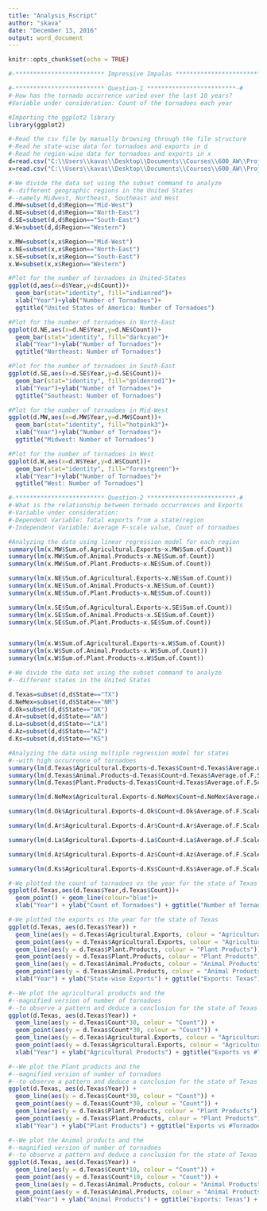 ```yaml
---
title: "Analysis_Rscript"
author: "skava"
date: "December 13, 2016"
output: word_document
---
```


```r
knitr::opts_chunk$set(echo = TRUE)
```

```r
#-************************* Impressive Impalas *************************-#

#-************************* Question-1 *************************-#
#-How has the tornado occurrence varied over the last 10 years?
#Variable under consideration: Count of the tornadoes each year

#Importing the ggplot2 library
library(ggplot2)

#-Read the csv file by manually browsing through the file structure
#-Read he state-wise data for tornadoes and exports in d
#-Read he region-wise data for tornadoes and exports in x
d=read.csv("C:\\Users\\kavas\\Desktop\\Documents\\Courses\\600_AW\\Project\\Rplot\\Tor_Exp_StateWise_RPlot.csv")
x=read.csv("C:\\Users\\kavas\\Desktop\\Documents\\Courses\\600_AW\\Project\\Rplot\\Tor_Exp_RegionWise_RPlot.csv")

#-We divide the data set using the subset command to analyze 
#--different geographic regions in the United States
#--namely Midwest, Northeast, Southeast and West
d.MW=subset(d,d$Region=="Mid-West")
d.NE=subset(d,d$Region=="North-East")
d.SE=subset(d,d$Region=="South-East")
d.W=subset(d,d$Region=="Western")

x.MW=subset(x,x$Region=="Mid-West")
x.NE=subset(x,x$Region=="North-East")
x.SE=subset(x,x$Region=="South-East")
x.W=subset(x,x$Region=="Western")

#Plot for the number of tornadoes in United-States
ggplot(d,aes(x=d$Year,y=d$Count))+
  geom_bar(stat="identity", fill="indianred")+
  xlab("Year")+ylab("Number of Tornadoes")+
  ggtitle("United States of America: Number of Tornadoes")

#Plot for the number of tornadoes in North-East
ggplot(d.NE,aes(x=d.NE$Year,y=d.NE$Count))+
  geom_bar(stat="identity", fill="darkcyan")+
  xlab("Year")+ylab("Number of Tornadoes")+
  ggtitle("Northeast: Number of Tornadoes")

#Plot for the number of tornadoes in South-East
ggplot(d.SE,aes(x=d.SE$Year,y=d.SE$Count))+
  geom_bar(stat="identity", fill="goldenrod1")+
  xlab("Year")+ylab("Number of Tornadoes")+
  ggtitle("Southeast: Number of Tornadoes")

#Plot for the number of tornadoes in Mid-West
ggplot(d.MW,aes(x=d.MW$Year,y=d.MW$Count))+
  geom_bar(stat="identity", fill="hotpink3")+
  xlab("Year")+ylab("Number of Tornadoes")+
  ggtitle("Midwest: Number of Tornadoes")

#Plot for the number of tornadoes in West
ggplot(d.W,aes(x=d.W$Year,y=d.W$Count))+
  geom_bar(stat="identity", fill="forestgreen")+
  xlab("Year")+ylab("Number of Tornadoes")+
  ggtitle("West: Number of Tornadoes")

#-************************* Question-2 *************************-#
#-What is the relationship between tornado occurrences and Exports
#-Variable under consideration:
#-Dependent Variable: Total exports from a state/region
#-Independent Variable: Average F-scale value, Count of tornadoes

#Analyzing the data using linear regression model for each region
summary(lm(x.MW$Sum.of.Agricultural.Exports~x.MW$Sum.of.Count))
summary(lm(x.MW$Sum.of.Animal.Products~x.NE$Sum.of.Count))
summary(lm(x.MW$Sum.of.Plant.Products~x.NE$Sum.of.Count))

summary(lm(x.NE$Sum.of.Agricultural.Exports~x.NE$Sum.of.Count))
summary(lm(x.NE$Sum.of.Animal.Products~x.NE$Sum.of.Count))
summary(lm(x.NE$Sum.of.Plant.Products~x.NE$Sum.of.Count))

summary(lm(x.SE$Sum.of.Agricultural.Exports~x.SE$Sum.of.Count))
summary(lm(x.SE$Sum.of.Animal.Products~x.SE$Sum.of.Count))
summary(lm(x.SE$Sum.of.Plant.Products~x.SE$Sum.of.Count))


summary(lm(x.W$Sum.of.Agricultural.Exports~x.W$Sum.of.Count))
summary(lm(x.W$Sum.of.Animal.Products~x.W$Sum.of.Count))
summary(lm(x.W$Sum.of.Plant.Products~x.W$Sum.of.Count))

#-We divide the data set using the subset command to analyze 
#--different states in the United States

d.Texas=subset(d,d$State=="TX")
d.NeMex=subset(d,d$State=="NM")
d.Ok=subset(d,d$State=="OK")
d.Ar=subset(d,d$State=="AR")
d.La=subset(d,d$State=="LA")
d.Az=subset(d,d$State=="AZ")
d.Ks=subset(d,d$State=="KS")

#Analyzing the data using multiple regression model for states 
#--with high occurrence of tornadoes
summary(lm(d.Texas$Agricultural.Exports~d.Texas$Count+d.Texas$Average.of.F.Scale))
summary(lm(d.Texas$Animal.Products~d.Texas$Count+d.Texas$Average.of.F.Scale))
summary(lm(d.Texas$Plant.Products~d.Texas$Count+d.Texas$Average.of.F.Scale))

summary(lm(d.NeMex$Agricultural.Exports~d.NeMex$Count+d.NeMex$Average.of.F.Scale))

summary(lm(d.Ok$Agricultural.Exports~d.Ok$Count+d.Ok$Average.of.F.Scale))

summary(lm(d.Ar$Agricultural.Exports~d.Ar$Count+d.Ar$Average.of.F.Scale))

summary(lm(d.La$Agricultural.Exports~d.La$Count+d.La$Average.of.F.Scale))

summary(lm(d.Az$Agricultural.Exports~d.Az$Count+d.Az$Average.of.F.Scale))

summary(lm(d.Ks$Agricultural.Exports~d.Ks$Count+d.Ks$Average.of.F.Scale))

#-We plotted the count of tornadoes vs the year for the state of Texas
ggplot(d.Texas,aes(d.Texas$Year,d.Texas$Count))+
  geom_point() + geom_line(colour="blue")+
  xlab("Year") + ylab("Count of Tornadoes") + ggtitle("Number of Tornadoes: Texas")

#-We plotted the exports vs the year for the state of Texas
ggplot(d.Texas, aes(d.Texas$Year)) +
  geom_line(aes(y = d.Texas$Agricultural.Exports, colour = "Agricultural Products")) +
  geom_point(aes(y = d.Texas$Agricultural.Exports, colour = "Agricultural Products")) +
  geom_line(aes(y = d.Texas$Plant.Products, colour = "Plant Products")) +
  geom_point(aes(y = d.Texas$Plant.Products, colour = "Plant Products")) +
  geom_line(aes(y = d.Texas$Animal.Products, colour = "Animal Products")) +
  geom_point(aes(y = d.Texas$Animal.Products, colour = "Animal Products")) +
  xlab("Year") + ylab("State-wise Exports") + ggtitle("Exports: Texas") + labs(color='EXPORTS')

#--We plot the agricultural products and the 
#--magnified version of number of tornadoes 
#--to observe a pattern and deduce a conclusion for the state of Texas
ggplot(d.Texas, aes(d.Texas$Year)) + 
  geom_line(aes(y = d.Texas$Count*30, colour = "Count")) +
  geom_point(aes(y = d.Texas$Count*30, colour = "Count")) +
  geom_line(aes(y = d.Texas$Agricultural.Exports, colour = "Agricultural Products")) +
  geom_point(aes(y = d.Texas$Agricultural.Exports, colour = "Agricultural Products")) +
  xlab("Year") + ylab("Agricultural Products") + ggtitle("Exports vs #Tornadoes: Texas") + labs(color='EXPORTS');

#--We plot the Plant products and the 
#--magnified version of number of tornadoes 
#--to observe a pattern and deduce a conclusion for the state of Texas
ggplot(d.Texas, aes(d.Texas$Year)) + 
  geom_line(aes(y = d.Texas$Count*30, colour = "Count")) +
  geom_point(aes(y = d.Texas$Count*30, colour = "Count")) +
  geom_line(aes(y = d.Texas$Plant.Products, colour = "Plant Products")) +
  geom_point(aes(y = d.Texas$Plant.Products, colour = "Plant Products")) +
  xlab("Year") + ylab("Plant Products") + ggtitle("Exports vs #Tornadoes: Texas") + labs(color='EXPORTS');

#--We plot the Animal products and the 
#--magnified version of number of tornadoes 
#--to observe a pattern and deduce a conclusion for the state of Texas
ggplot(d.Texas, aes(d.Texas$Year)) + 
  geom_line(aes(y = d.Texas$Count*10, colour = "Count")) +
  geom_point(aes(y = d.Texas$Count*10, colour = "Count")) +
  geom_line(aes(y = d.Texas$Animal.Products, colour = "Animal Products")) +
  geom_point(aes(y = d.Texas$Animal.Products, colour = "Animal Products")) +
  xlab("Year") + ylab("Animal Products") + ggtitle("Exports: Texas") + labs(color='EXPORTS')

```

